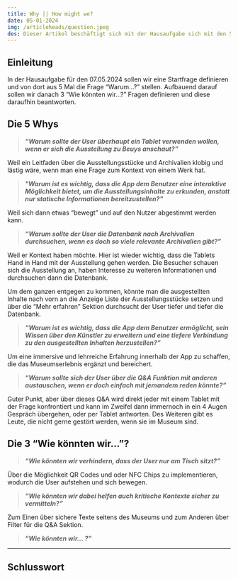 ```yaml
---
title: Why || How might we?
date: 05-01-2024
img: /articleheads/question.jpeg
des: Dieser Artikel beschäftigt sich mit der Hausaufgabe sich mit den 5 Whys und den 5 How might we auseinanderzusetzen
---
```


## Einleitung

In der Hausaufgabe für den 07.05.2024 sollen wir eine Startfrage definieren und von dort aus 5 Mal die Frage “Warum…?” stellen. Aufbauend darauf sollen wir danach 3 “Wie könnten wir…?” Fragen definieren und diese daraufhin beantworten.

## Die 5 Whys

> ***“Warum sollte der User überhaupt ein Tablet verwenden wollen, wenn er sich die Ausstellung zu Beuys anschaut?”***
> 

Weil ein Leitfaden über die Ausstellungsstücke und Archivalien klobig und lästig wäre, wenn man eine Frage zum Kontext von einem Werk hat.

> ***"Warum ist es wichtig, dass die App dem Benutzer eine interaktive Möglichkeit bietet, um die Ausstellungsinhalte zu erkunden, anstatt nur statische Informationen bereitzustellen?"***
> 

Weil sich dann etwas “bewegt” und auf den Nutzer abgestimmt werden kann.

> ***“Warum sollte der User die Datenbank nach Archivalien durchsuchen, wenn es doch so viele relevante Archivalien gibt?”***
> 

Weil er Kontext haben möchte. Hier ist wieder wichtig, dass die Tablets Hand in Hand mit der Ausstellung gehen werden. Die Besucher schauen sich die Ausstellung an, haben Interesse zu weiteren Informationen und durchsuchen dann die Datenbank. 

Um dem ganzen entgegen zu kommen, könnte man die ausgestellten Inhalte nach vorn an die Anzeige Liste der Ausstellungsstücke setzen und über die “Mehr erfahren” Sektion durchsucht der User tiefer und tiefer die Datenbank.

> ***“Warum ist es wichtig, dass die App dem Benutzer ermöglicht, sein Wissen über den Künstler zu erweitern und eine tiefere Verbindung zu den ausgestellten Inhalten herzustellen?”***
> 

Um eine immersive und lehrreiche Erfahrung innerhalb der App zu schaffen, die das Museumserlebnis ergänzt und bereichert.

> ***“Warum sollte sich der User über die Q&A Funktion mit anderen austauschen, wenn er doch einfach mit jemandem reden könnte?”***
> 

Guter Punkt, aber über dieses Q&A wird direkt jeder mit einem Tablet mit der Frage konfrontiert und kann im Zweifel dann immernoch in ein 4 Augen Gespräch übergehen, oder per Tablet antworten. Des Weiteren gibt es Leute, die nicht gerne gestört werden, wenn sie im Museum sind.

## Die 3 “Wie könnten wir…”?

> ***“Wie könnten wir verhindern, dass der User nur am Tisch sitzt?”***
> 

Über die Möglichkeit QR Codes und oder NFC Chips zu implementieren, wodurch die User aufstehen und sich bewegen.

> ***“Wie könnten wir dabei helfen auch kritische Kontexte sicher zu vermitteln?”***
> 

Zum Einen über sichere Texte seitens des Museums und zum Anderen über Filter für die Q&A Sektion. 

> ***“Wie könnten wir… ?”***
> 

---

## Schlusswort